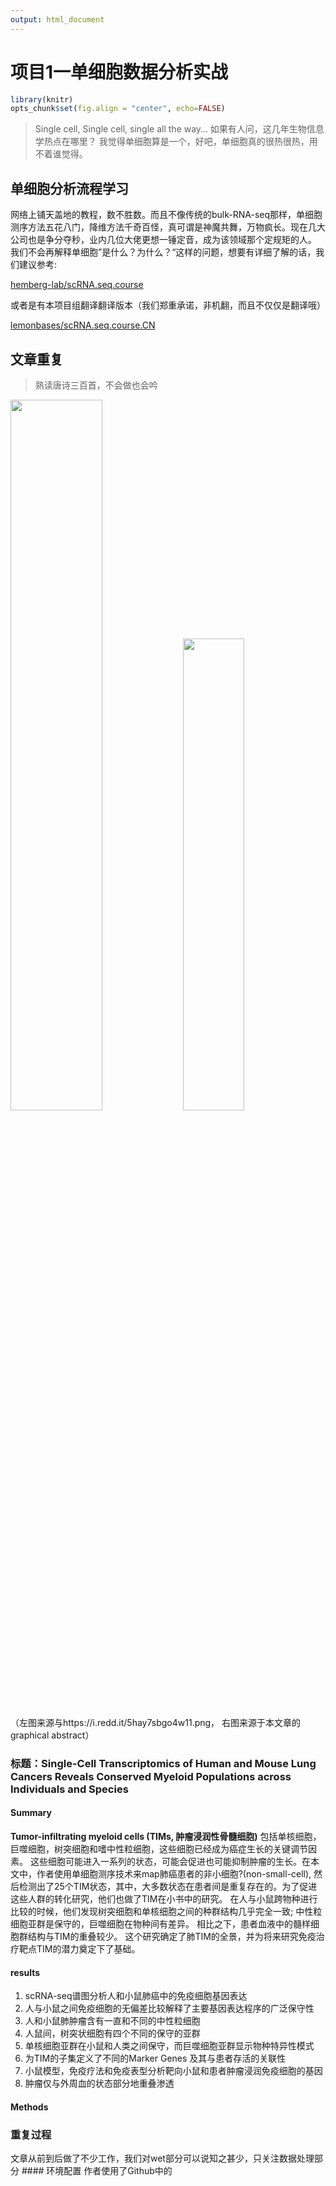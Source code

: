 ```yaml
---
output: html_document
---
```


# 项目1一单细胞数据分析实战 {#art-of-ctrl-c-and-ctrl-v}

```r
library(knitr)
opts_chunk$set(fig.align = "center", echo=FALSE)
```
> Single cell, Single cell, single all the way...
>如果有人问，这几年生物信息学热点在哪里？ 我觉得单细胞算是一个，好吧，单细胞真的很热很热，用不着谁觉得。

## 单细胞分析流程学习
网络上铺天盖地的教程，数不胜数。而且不像传统的bulk-RNA-seq那样，单细胞测序方法五花八门，降维方法千奇百怪，真可谓是神魔共舞，万物疯长。现在几大公司也是争分夺秒，业内几位大佬更想一锤定音，成为该领域那个定规矩的人。
我们不会再解释单细胞”是什么？为什么？“这样的问题，想要有详细了解的话，我们建议参考:

[hemberg-lab/scRNA.seq.course](https://scrnaseq-course.cog.sanger.ac.uk/website/index.html)

或者是有本项目组翻译翻译版本（我们郑重承诺，非机翻，而且不仅仅是翻译哦）

[lemonbases/scRNA.seq.course.CN](https://lemonbases.github.io/scRNA.seq.course.CN/index.html)

## 文章重复
>熟读唐诗三百首，不会做也会吟


<img width="54%" src="https://i.redd.it/5hay7sbgo4w11.png"/>
<img width="44%" src="https://marlin-prod.literatumonline.com/cms/attachment/2e838343-86e7-468b-a2ad-9563062489ca/fx1.jpg"/>
（左图来源与https://i.redd.it/5hay7sbgo4w11.png， 右图来源于本文章的graphical abstract）

### 标题：Single-Cell Transcriptomics of Human and Mouse Lung Cancers Reveals Conserved Myeloid Populations across Individuals and Species

#### Summary
**Tumor-infiltrating myeloid cells (TIMs, 肿瘤浸润性骨髓细胞)** 包括单核细胞，巨噬细胞，树突细胞和嗜中性粒细胞，这些细胞已经成为癌症生长的关键调节因素。 这些细胞可能进入一系列的状态，可能会促进也可能抑制肿瘤的生长。在本文中，作者使用单细胞测序技术来map肺癌患者的非小细胞?(non-small-cell), 然后检测出了25个TIM状态，其中，大多数状态在患者间是重复存在的。为了促进这些人群的转化研究，他们也做了TIM在小书中的研究。 在人与小鼠跨物种进行比较的时候，他们发现树突细胞和单核细胞之间的种群结构几乎完全一致; 中性粒细胞亚群是保守的，巨噬细胞在物种间有差异。 相比之下，患者血液中的髓样细胞群结构与TIM的重叠较少。 这个研究确定了肺TIM的全景，并为将来研究免疫治疗靶点TIM的潜力奠定下了基础。


#### results

 1. scRNA-seq谱图分析人和小鼠肺癌中的免疫细胞基因表达
 2. 人与小鼠之间免疫细胞的无偏差比较解释了主要基因表达程序的广泛保守性
 3. 人和小鼠肺肿瘤含有一直和不同的中性粒细胞
 4. 人鼠间，树突状细胞有四个不同的保守的亚群
 5. 单核细胞亚群在小鼠和人类之间保守，而巨噬细胞亚群显示物种特异性模式
 6. 为TIM的子集定义了不同的Marker Genes 及其与患者存活的关联性
 7. 小鼠模型，免疫疗法和免疫表型分析靶向小鼠和患者肿瘤浸润免疫细胞的基因
 8. 肿瘤仅与外周血的状态部分地重叠渗透
 
 
#### Methods

### 重复过程
文章从前到后做了不少工作，我们对wet部分可以说知之甚少，只关注数据处理部分
#### 环境配置
作者使用了Github中的













